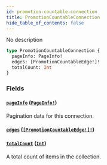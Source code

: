 ```yaml
---
id: promotion-countable-connection
title: PromotionCountableConnection
hide_table_of_contents: false
---
```


No description

```graphql
type PromotionCountableConnection {
  pageInfo: PageInfo!
  edges: [PromotionCountableEdge!]!
  totalCount: Int
}
```

### Fields

#### [`pageInfo`](#) ([`PageInfo!`](../../../developer/api-reference/objects/page-info))

Pagination data for this connection.

#### [`edges`](#) ([`[PromotionCountableEdge!]!`](../../../developer/api-reference/objects/promotion-countable-edge))

#### [`totalCount`](#) ([`Int`](../../../developer/api-reference/scalars/int))

A total count of items in the collection.
